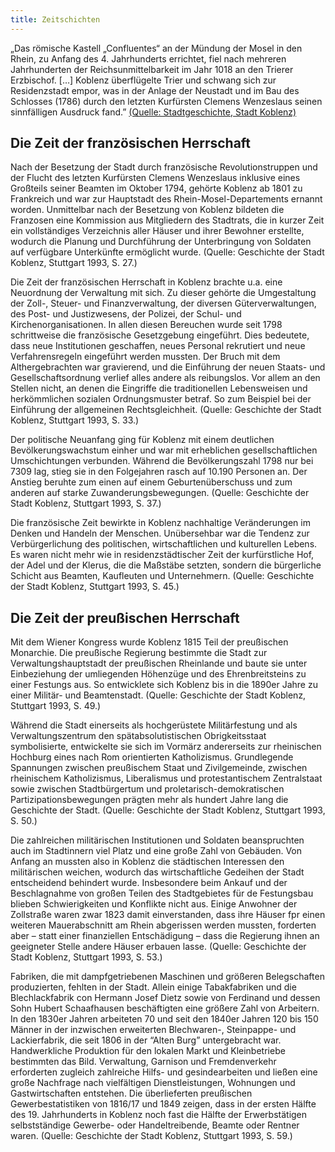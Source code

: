 ```yaml
---
title: Zeitschichten
---
```

„Das römische Kastell „Confluentes“ an der Mündung der Mosel in den Rhein, zu Anfang des 4. Jahrhunderts errichtet, fiel nach mehreren Jahrhunderten der Reichsunmittelbarkeit im Jahr 1018 an den Trierer Erzbischof. [...] Koblenz überflügelte Trier und schwang sich zur Residenzstadt empor, was in der Anlage der Neustadt und im Bau des Schlosses (1786) durch den letzten Kurfürsten Clemens Wenzeslaus seinen sinnfälligen Ausdruck fand." [(Quelle: Stadtgeschichte, Stadt Koblenz)](https://www.koblenz.de/leben-in-koblenz/kultur/stadtportraet/stadtgeschichte/) 

## Die Zeit der französischen Herrschaft
Nach der Besetzung der Stadt durch französische Revolutionstruppen und der Flucht des letzten Kurfürsten Clemens Wenzeslaus inklusive eines Großteils seiner Beamten im Oktober 1794, gehörte Koblenz ab 1801 zu Frankreich und war zur Hauptstadt des Rhein-Mosel-Departements ernannt worden.
Unmittelbar nach der Besetzung von Koblenz bildeten die Franzosen eine Kommission aus Mitgliedern des Stadtrats, die in kurzer Zeit ein vollständiges Verzeichnis aller Häuser und ihrer Bewohner erstellte, wodurch die Planung und Durchführung der Unterbringung von Soldaten auf verfügbare Unterkünfte ermöglicht wurde. (Quelle: Geschichte der Stadt Koblenz, Stuttgart 1993, S. 27.)

Die Zeit der französischen Herrschaft in Koblenz brachte u.a. eine Neuordnung der Verwaltung mit sich. Zu dieser gehörte die Umgestaltung der Zoll-, Steuer- und Finanzverwaltung, der diversen Güterverwaltungen, des Post- und Justizwesens, der Polizei, der Schul- und Kirchenorganisationen. In allen diesen Bereuchen wurde seit 1798 schrittweise die französische Gesetzgebung eingeführt. Dies bedeutete, dass neue Institutionen geschaffen, neues Personal rekrutiert und neue Verfahrensregeln eingeführt werden mussten. Der Bruch mit dem Althergebrachten war gravierend, und die Einführung der neuen Staats- und Gesellschaftsordnung verlief alles andere als reibungslos. Vor allem an den Stellen nicht, an denen die Eingriffe die traditionellen Lebensweisen und herkömmlichen sozialen Ordnungsmuster betraf. So zum Beispiel bei der Einführung der allgemeinen Rechtsgleichheit. (Quelle: Geschichte der Stadt Koblenz, Stuttgart 1993, S. 33.)

Der politische Neuanfang ging für Koblenz mit einem deutlichen Bevölkerungswachstum einher und war mit erheblichen gesellschaftlichen Umschichtungen verbunden. Während die Bevölkerungszahl 1798 nur bei 7309 lag, stieg sie in den Folgejahren rasch auf 10.190 Personen an. Der Anstieg beruhte zum einen auf einem Geburtenüberschuss und zum anderen auf starke Zuwanderungsbewegungen. (Quelle: Geschichte der Stadt Koblenz, Stuttgart 1993, S. 37.)

Die französische Zeit bewirkte in Koblenz nachhaltige Veränderungen im Denken und Handeln der Menschen. Unübersehbar war die Tendenz zur Verbürgerlichung des politischen, wirtschaftlichen und kulturellen Lebens. Es waren nicht mehr wie in residenzstädtischer Zeit der kurfürstliche Hof, der Adel und der Klerus, die die Maßstäbe setzten, sondern die bürgerliche Schicht aus Beamten, Kaufleuten und Unternehmern. (Quelle: Geschichte der Stadt Koblenz, Stuttgart 1993, S. 45.)

## Die Zeit der preußischen Herrschaft

Mit dem Wiener Kongress wurde Koblenz 1815 Teil der preußischen Monarchie. Die preußische Regierung bestimmte die Stadt zur Verwaltungshauptstadt der preußischen Rheinlande und baute sie unter Einbeziehung der umliegenden Höhenzüge und des Ehrenbreitsteins zu einer Festungs aus. So entwicklete sich Koblenz bis in die 1890er Jahre zu einer Militär- und Beamtenstadt. (Quelle: Geschichte der Stadt Koblenz, Stuttgart 1993, S. 49.)

Während die Stadt einerseits als hochgerüstete Militärfestung und als Verwaltungszentrum den spätabsolutistischen Obrigkeitsstaat symbolisierte, entwickelte sie sich im Vormärz andererseits zur rheinischen Hochburg eines nach Rom orientierten Katholizismus. Grundlegende Spannungen zwischen preußischem Staat und Zivilgemeinde, zwischen rheinischem Katholizismus, Liberalismus und protestantischem Zentralstaat sowie zwischen Stadtbürgertum und proletarisch-demokratischen Partizipationsbewegungen prägten mehr als hundert Jahre lang die Geschichte der Stadt. (Quelle: Geschichte der Stadt Koblenz, Stuttgart 1993, S. 50.)

Die zahlreichen militärischen Institutionen und Soldaten beanspruchten auch im Stadtinnern viel Platz und eine große Zahl von Gebäuden. Von Anfang an mussten also in Koblenz die städtischen Interessen den militärischen weichen, wodurch das wirtschaftliche Gedeihen der Stadt entscheidend behindert wurde. Insbesondere beim Ankauf und der Beschlagnahme von großen Teilen des Stadtgebietes für de Festungsbau blieben Schwierigkeiten und Konflikte nicht aus. Einige Anwohner der Zollstraße waren zwar 1823 damit einverstanden, dass ihre Häuser fpr einen weiteren Mauerabschnitt am Rhein abgerissen werden mussten, forderten aber – statt einer finanziellen Entschädigung – dass die Regierung ihnen an geeigneter Stelle andere Häuser erbauen lasse. (Quelle: Geschichte der Stadt Koblenz, Stuttgart 1993, S. 53.)

Fabriken, die mit dampfgetriebenen Maschinen und größeren Belegschaften produzierten, fehlten in der Stadt. Allein einige Tabakfabriken und die Blechlackfabrik con Hermann Josef Dietz sowie von Ferdinand und dessen Sohn Hubert Schaafhausen beschäftigten eine größere Zahl von Arbeitern. In den 1830er Jahren arbeiteten 70 und seit den 1840er Jahren 120 bis 150 Männer in der inzwischen erweiterten Blechwaren-, Steinpappe- und Lackierfabrik, die seit 1806 in der "Alten Burg" untergebracht war. Handwerkliche Produktion für den lokalen Markt und Kleinbetriebe bestimmten das Bild. Verwaltung, Garnison und Fremdenverkehr erforderten zugleich zahlreiche Hilfs- und gesindearbeiten und ließen eine große Nachfrage nach vielfältigen Dienstleistungen, Wohnungen und Gastwirtschaften entstehen. Die überlieferten preußischen Gewerbestatistiken von 1816/17 und 1849 zeigen, dass in der ersten Hälfte des 19. Jahrhunderts in Koblenz noch fast die Hälfte der Erwerbstätigen selbstständige Gewerbe- oder Handeltreibende, Beamte oder Rentner waren. (Quelle: Geschichte der Stadt Koblenz, Stuttgart 1993, S. 59.)

